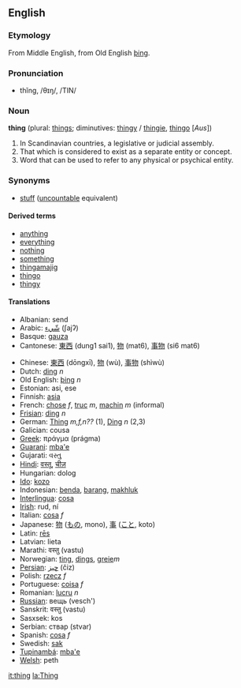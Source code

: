 ==English==
===Etymology===
From Middle English, from Old English [[þing]].

===Pronunciation===
*thĭng, /θɪŋ/, /TIN/

===Noun===
'''thing''' (plural: [[things]]; diminutives: [[thingy]] / [[thingie]], [[thingo]] [''Aus''])

<!-- Definition from Websters 1913 -->
# In Scandinavian countries, a legislative or judicial assembly.
# That which is considered to exist as a separate entity or concept.
# Word that can be used to refer to any physical or psychical entity.

===Synonyms===
*[[stuff]] ([[uncountable]] equivalent)

====Derived terms====
*[[anything]]
*[[everything]]
*[[nothing]]
*[[something]]
*[[thingamajig]]<!-- various spellings -->
*[[thingo]]
*[[thingy]]

====Translations====
*Albanian: send
*Arabic: [[شّيء]] (ʃajʔ)
*Basque: [[gauza]]
*Cantonese: [[東西]] (dung1 sai1), [[物]] (mat6), [[事物]] (si6 mat6)

*Chinese: [[東西]] (dōngxī), [[物]] (wù), [[事物]] (shìwù)
*Dutch: [[ding]] ''n''
*Old English: [[þing]] ''n''
*Estonian: asi, ese
*Finnish: [[asia]]
*French:  [[chose]] ''f'', [[truc]] ''m'', [[machin]] ''m'' (informal)
*[[Frisian]]: [[ding]] ''n''
*German: [[Thing]] ''m,f,n??'' (1), [[Ding]] ''n'' (2,3)
*Galician: cousa
*[[Greek]]: πράγμα (prágma)
*[[Guarani]]: [[mba'e]]
*Gujarati: વસ્તુ
*[[Hindi]]: [[वस्तू]], [[चीज़]]
*Hungarian: dolog
*[[Ido]]: [[kozo]]
*Indonesian: [[benda]], [[barang]], [[makhluk]]
*[[Interlingua]]: [[cosa]]
*[[Irish]]: rud, ní
*Italian: [[cosa]] ''f''
*Japanese: [[物]] ([[もの]], mono), [[事]] ([[こと]], koto)
*Latin: [[rēs]]
*Latvian: lieta
*Marathi: वस्तु (vastu)
*Norwegian: [[ting]], [[dings]], [[greie]]''m''
*[[Persian]]: [[چيز]] (čiz)
*Polish: [[rzecz]] ''f''
*Portuguese: [[coisa]] ''f''
*Romanian: [[lucru]] ''n''
*[[Russian]]: вещь (vesch')
*Sanskrit: वस्तु (vastu)
*Sasxsek: kos
*Serbian: ствар (stvar)
*Spanish: [[cosa]] ''f''
*Swedish: [[sak]]
*[[Tupinambá]]: [[mba'e]]
*[[Welsh]]: peth

[[it:thing]]
[[la:Thing]]